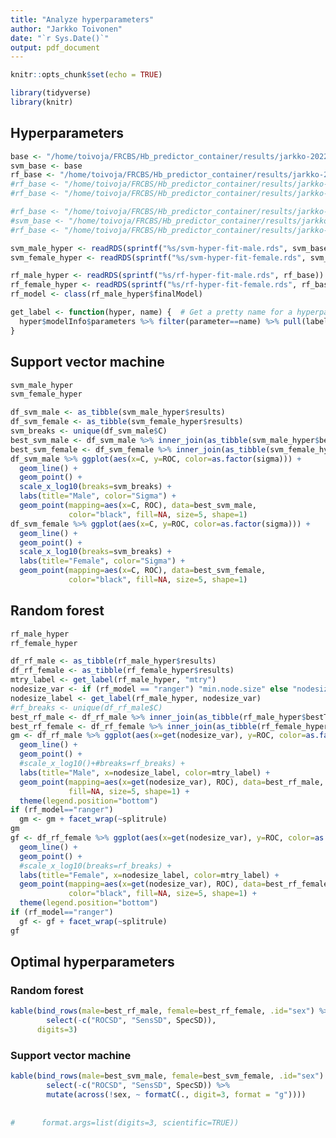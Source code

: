 ```yaml
---
title: "Analyze hyperparameters"
author: "Jarkko Toivonen"
date: "`r Sys.Date()`"
output: pdf_document
---
```


```r
knitr::opts_chunk$set(echo = TRUE)

library(tidyverse)
library(knitr)
```

## Hyperparameters


```r
base <- "/home/toivoja/FRCBS/Hb_predictor_container/results/jarkko-2022-01-29-svm-rf-10k-hyper/tmp"
svm_base <- base
rf_base <- "/home/toivoja/FRCBS/Hb_predictor_container/results/jarkko-2022-02-09-ranger-hyper"
#rf_base <- "/home/toivoja/FRCBS/Hb_predictor_container/results/jarkko-2022-02-04-ranger-hyper"
#rf_base <- "/home/toivoja/FRCBS/Hb_predictor_container/results/jarkko-2022-02-04-rf-hyper"

#rf_base <- "/home/toivoja/FRCBS/Hb_predictor_container/results/jarkko-2022-01-31-rf-hyper-new"
#svm_base <- "/home/toivoja/FRCBS/Hb_predictor_container/results/jarkko-2022-01-09-svm-hyper"
#rf_base <- "/home/toivoja/FRCBS/Hb_predictor_container/results/jarkko-2021-12-18-rf-hyper"

svm_male_hyper <- readRDS(sprintf("%s/svm-hyper-fit-male.rds", svm_base))
svm_female_hyper <- readRDS(sprintf("%s/svm-hyper-fit-female.rds", svm_base))

rf_male_hyper <- readRDS(sprintf("%s/rf-hyper-fit-male.rds", rf_base))
rf_female_hyper <- readRDS(sprintf("%s/rf-hyper-fit-female.rds", rf_base))
rf_model <- class(rf_male_hyper$finalModel)
```

```r
get_label <- function(hyper, name) {  # Get a pretty name for a hyperparameter
  hyper$modelInfo$parameters %>% filter(parameter==name) %>% pull(label)
}
```

## Support vector machine

```r
svm_male_hyper
svm_female_hyper
```

```r
df_svm_male <- as_tibble(svm_male_hyper$results)
df_svm_female <- as_tibble(svm_female_hyper$results)
svm_breaks <- unique(df_svm_male$C)
best_svm_male <- df_svm_male %>% inner_join(as_tibble(svm_male_hyper$bestTune))
best_svm_female <- df_svm_female %>% inner_join(as_tibble(svm_female_hyper$bestTune))
df_svm_male %>% ggplot(aes(x=C, y=ROC, color=as.factor(sigma))) + 
  geom_line() + 
  geom_point() + 
  scale_x_log10(breaks=svm_breaks) + 
  labs(title="Male", color="Sigma") + 
  geom_point(mapping=aes(x=C, ROC), data=best_svm_male, 
             color="black", fill=NA, size=5, shape=1)
df_svm_female %>% ggplot(aes(x=C, y=ROC, color=as.factor(sigma))) + 
  geom_line() + 
  geom_point() + 
  scale_x_log10(breaks=svm_breaks) + 
  labs(title="Female", color="Sigma") +
  geom_point(mapping=aes(x=C, ROC), data=best_svm_female, 
             color="black", fill=NA, size=5, shape=1)
```

## Random forest

```r
rf_male_hyper
rf_female_hyper
```

```r
df_rf_male <- as_tibble(rf_male_hyper$results)
df_rf_female <- as_tibble(rf_female_hyper$results)
mtry_label <- get_label(rf_male_hyper, "mtry")
nodesize_var <- if (rf_model == "ranger") "min.node.size" else "nodesize"
nodesize_label <- get_label(rf_male_hyper, nodesize_var)
#rf_breaks <- unique(df_rf_male$C)
best_rf_male <- df_rf_male %>% inner_join(as_tibble(rf_male_hyper$bestTune))
best_rf_female <- df_rf_female %>% inner_join(as_tibble(rf_female_hyper$bestTune))
gm <- df_rf_male %>% ggplot(aes(x=get(nodesize_var), y=ROC, color=as.factor(mtry))) + 
  geom_line() + 
  geom_point() + 
  #scale_x_log10()+#breaks=rf_breaks) + 
  labs(title="Male", x=nodesize_label, color=mtry_label) + 
  geom_point(mapping=aes(x=get(nodesize_var), ROC), data=best_rf_male, color="black", 
             fill=NA, size=5, shape=1) +
  theme(legend.position="bottom")
if (rf_model=="ranger")
  gm <- gm + facet_wrap(~splitrule)
gm
gf <- df_rf_female %>% ggplot(aes(x=get(nodesize_var), y=ROC, color=as.factor(mtry))) + 
  geom_line() + 
  geom_point() + 
  #scale_x_log10(breaks=rf_breaks) + 
  labs(title="Female", x=nodesize_label, color=mtry_label) +
  geom_point(mapping=aes(x=get(nodesize_var), ROC), data=best_rf_female, 
             color="black", fill=NA, size=5, shape=1) +
  theme(legend.position="bottom")
if (rf_model=="ranger")
  gf <- gf + facet_wrap(~splitrule)
gf
```

## Optimal hyperparameters

### Random forest

```r
kable(bind_rows(male=best_rf_male, female=best_rf_female, .id="sex") %>% 
        select(-c("ROCSD", "SensSD", SpecSD)), 
      digits=3)
```

### Support vector machine

```r
kable(bind_rows(male=best_svm_male, female=best_svm_female, .id="sex") %>% 
        select(-c("ROCSD", "SensSD", SpecSD)) %>%
        mutate(across(!sex, ~ formatC(., digit=3, format = "g"))))
      
      
#      format.args=list(digits=3, scientific=TRUE))
```


